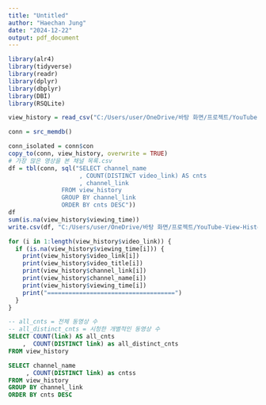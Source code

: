 ```yaml
---
title: "Untitled"
author: "Haechan Jung"
date: "2024-12-22"
output: pdf_document
---
```


```r
library(alr4)
library(tidyverse)
library(readr)
library(dplyr)
library(dbplyr)
library(DBI)
library(RSQLite)
```
```r
view_history = read_csv("C:/Users/user/OneDrive/바탕 화면/프로젝트/YouTube-View-History/datasets/YouTube_View_History_Modified.csv", locale = locale(encoding = "EUC-KR"))
```

```r
conn = src_memdb()

conn_isolated = conn$con
copy_to(conn, view_history, overwrite = TRUE)
# 가장 많은 영상을 본 채널 목록.csv
df = tbl(conn, sql("SELECT channel_name
                    , COUNT(DISTINCT video_link) AS cnts
                    , channel_link
               FROM view_history
               GROUP BY channel_link
               ORDER BY cnts DESC"))
df
sum(is.na(view_history$viewing_time))
write.csv(df, "C:/Users/user/OneDrive/바탕 화면/프로젝트/YouTube-View-History/datasets/YouTube_Channels.csv")
```
```r
for (i in 1:length(view_history$video_link)) {
  if (is.na(view_history$viewing_time[i])) {
    print(view_history$video_link[i])
    print(view_history$video_title[i])
    print(view_history$channel_link[i])
    print(view_history$channel_name[i])
    print(view_history$viewing_time[i])
    print("====================================")
  }
}
```


```sql
-- all_cnts = 전체 동영상 수
-- all_distinct_cnts = 시청한 개별적인 동영상 수
SELECT COUNT(link) AS all_cnts
    ,  COUNT(DISTINCT link) as all_distinct_cnts
FROM view_history
```

```sql
SELECT channel_name
     , COUNT(DISTINCT link) as cntss
FROM view_history
GROUP BY channel_link
ORDER BY cnts DESC
```
```r

```


